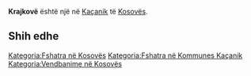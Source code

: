 {{Fshat në 
 | Emri                = Krajkovë
 | EmriAlt                = 
 | NAME_SHORT_FORM=      
 | NAME_GENERIC=      
 | NAME_SORT_NAME_RO=      KRAJKOVE
 | FULL_NAME_RO = Krajkovë
 | FULL_NAME_ND_RO=Krajkove
 | SORT_NAME_RG=KRAJKOVE
 | FULL_NAME_RG=Krajkovë
 | FULL_NAME_ND_RG=Krajkove
 | SRP_NAME_SHORT_FORM=      
 | SRP_NAME_GENERIC=      
 | SRP_NAME_SORT_NAME_RO=      
 | SRP_FULL_NAME_RO = 
 | SRP_FULL_NAME_ND_RO=
 | SRP_SORT_NAME_RG=
 | SRP_FULL_NAME_RG=
 | SRP_FULL_NAME_ND_RG=
 | Emri (Rasa dhanore) = 
 | Figura              = 
 | Shteti              = Kosovo
 | Komuna              = Kaçanik
 | Kodi postar         = 
 | Sipërfaqja          = 

 | Popullsia           = 

 | Regj. i popullsisë  = 
 | Dend. e popullsisë  = 
 | Faqja zyrtare       = 
 <!--- Koordinatat ----> 
 | Gjerësia            = 42.596389
 | Gjatësia            = 20.853611
 | Lartësia            = 
}}
'''Krajkovë''' është një [[]] në [[Kaçanik]] të [[Kosovës]].

<!-- == Gjeografia == -->
<!-- == Historia == -->
<!-- == Demografia == -->
== Shih edhe ==
{{Komuna Kaçanik}}
{{Kosovo-Administrata-Cung}}

[[Kategoria:Fshatra në Kosovës]]
[[Kategoria:Fshatra në Kommunes Kaçanik]]
[[Kategoria:Vendbanime në Kosovës]]